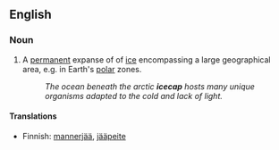 ==English==

===Noun===
{{en-noun}}

# A [[permanent]] expanse of of [[ice]] encompassing a large geographical area, e.g. in Earth's [[polar]] zones.
#:''The ocean beneath the arctic '''icecap''' hosts many unique organisms adapted to the cold and lack of light.''

====Translations====
{{trans-top|A permanent expanse of of ice encompassing a large geographical area}}
*Finnish: [[mannerjää]], [[jääpeite]]
{{trans-mid}}
{{trans-bottom}}